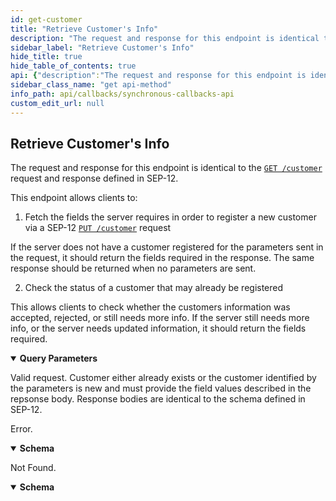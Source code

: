```yaml
---
id: get-customer
title: "Retrieve Customer's Info"
description: "The request and response for this endpoint is identical to the"
sidebar_label: "Retrieve Customer's Info"
hide_title: true
hide_table_of_contents: true
api: {"description":"The request and response for this endpoint is identical to the \n[`GET /customer`](https://github.com/stellar/stellar-protocol/blob/master/ecosystem/sep-0012.md#customer-get) \nrequest and response defined in SEP-12.\n\nThis endpoint allows clients to:\n\n  1. Fetch the fields the server requires in order to register a new customer via a SEP-12 \n[`PUT /customer`](https://github.com/stellar/stellar-protocol/blob/master/ecosystem/sep-0012.md#customer-put) request\n\nIf the server does not have a customer registered for the parameters sent in the request, it should return the \nfields required in the response. The same response should be returned when no parameters are sent.\n\n  2. Check the status of a customer that may already be registered\n\nThis allows clients to check whether the customers information was accepted, rejected, or still needs more info. \nIf the server still needs more info, or the server needs updated information, it should return the fields required.\n","tags":["Customers"],"operationId":"getCustomer","parameters":[{"in":"query","name":"id","description":"The ID of the customer as returned in the response of a previous PUT request.","schema":{"type":"string"}},{"in":"query","name":"account","description":"The Stellar or Muxed Account authenticated with the Platform via SEP-10.","schema":{"type":"string"}},{"in":"query","name":"memo","description":"The memo value identifying a customer with a shared account, where the shared account is `account`.","schema":{"type":"string"}},{"in":"query","name":"memo_type","description":"The type of memo used to identify a customer with a shared account.","schema":{"type":"string","enum":["id","hash","text"]}},{"in":"query","name":"type","description":"The type of action the customer is being KYCd for. See the \n[Type Specification](https://github.com/stellar/stellar-protocol/blob/master/ecosystem/sep-0012.md#type-specification)\ndocumented in SEP-12.\n","schema":{"type":"string"}},{"in":"query","name":"lang","description":"Defaults to `en`. Language code specified using ISO 639-1. Human readable descriptions, choices, and \nmessages should be in this language.\n","schema":{"type":"string"}}],"responses":{"200":{"description":"Valid request. Customer either already exists or the customer identified by the parameters is new and must \nprovide the field values described in the repsonse body. Response bodies are identical to the schema defined \nin SEP-12.\n"},"400":{"description":"Error.","content":{"application/json":{"schema":{"type":"object","properties":{"error":{"type":"string"},"id":{"type":"string"}},"required":["error"],"title":"Error"}}}},"404":{"description":"Not Found.","content":{"application/json":{"schema":{"type":"object","properties":{"error":{"type":"string"},"id":{"type":"string"}},"required":["error"],"title":"Error"}}}}},"method":"get","path":"/customer","info":{"version":"2.0.0","description":"The Synchronous Callbacks API specification for the Stellar Anchor Platform project.\n\nThe Synchronous Callbacks API defines requests made by the Platform while it is processing a request from a client application. The \nanchor's responses to these requests affect the Platform responses to the client application.\n","title":"Synchronous Callbacks API"},"postman":{"name":"Retrieve Customer's Info","description":{"content":"The request and response for this endpoint is identical to the \n[`GET /customer`](https://github.com/stellar/stellar-protocol/blob/master/ecosystem/sep-0012.md#customer-get) \nrequest and response defined in SEP-12.\n\nThis endpoint allows clients to:\n\n  1. Fetch the fields the server requires in order to register a new customer via a SEP-12 \n[`PUT /customer`](https://github.com/stellar/stellar-protocol/blob/master/ecosystem/sep-0012.md#customer-put) request\n\nIf the server does not have a customer registered for the parameters sent in the request, it should return the \nfields required in the response. The same response should be returned when no parameters are sent.\n\n  2. Check the status of a customer that may already be registered\n\nThis allows clients to check whether the customers information was accepted, rejected, or still needs more info. \nIf the server still needs more info, or the server needs updated information, it should return the fields required.\n","type":"text/plain"},"url":{"path":["customer"],"host":["{{baseUrl}}"],"query":[{"disabled":false,"description":{"content":"The ID of the customer as returned in the response of a previous PUT request.","type":"text/plain"},"key":"id","value":""},{"disabled":false,"description":{"content":"The Stellar or Muxed Account authenticated with the Platform via SEP-10.","type":"text/plain"},"key":"account","value":""},{"disabled":false,"description":{"content":"The memo value identifying a customer with a shared account, where the shared account is `account`.","type":"text/plain"},"key":"memo","value":""},{"disabled":false,"description":{"content":"The type of memo used to identify a customer with a shared account.","type":"text/plain"},"key":"memo_type","value":""},{"disabled":false,"description":{"content":"The type of action the customer is being KYCd for. See the \n[Type Specification](https://github.com/stellar/stellar-protocol/blob/master/ecosystem/sep-0012.md#type-specification)\ndocumented in SEP-12.\n","type":"text/plain"},"key":"type","value":""},{"disabled":false,"description":{"content":"Defaults to `en`. Language code specified using ISO 639-1. Human readable descriptions, choices, and \nmessages should be in this language.\n","type":"text/plain"},"key":"lang","value":""}],"variable":[]},"header":[{"key":"Accept","value":"application/json"}],"method":"GET"}}
sidebar_class_name: "get api-method"
info_path: api/callbacks/synchronous-callbacks-api
custom_edit_url: null
---
```



## Retrieve Customer's Info



The request and response for this endpoint is identical to the 
[`GET /customer`](https://github.com/stellar/stellar-protocol/blob/master/ecosystem/sep-0012.md#customer-get) 
request and response defined in SEP-12.

This endpoint allows clients to:

  1. Fetch the fields the server requires in order to register a new customer via a SEP-12 
[`PUT /customer`](https://github.com/stellar/stellar-protocol/blob/master/ecosystem/sep-0012.md#customer-put) request

If the server does not have a customer registered for the parameters sent in the request, it should return the 
fields required in the response. The same response should be returned when no parameters are sent.

  2. Check the status of a customer that may already be registered

This allows clients to check whether the customers information was accepted, rejected, or still needs more info. 
If the server still needs more info, or the server needs updated information, it should return the fields required.


<details style={{"marginBottom":"1rem"}} data-collapsed={false} open={true}><summary style={{}}><strong>Query Parameters</strong></summary><div><ul><ParamsItem className={"paramsItem"} param={{"in":"query","name":"id","description":"The ID of the customer as returned in the response of a previous PUT request.","schema":{"type":"string"}}}></ParamsItem><ParamsItem className={"paramsItem"} param={{"in":"query","name":"account","description":"The Stellar or Muxed Account authenticated with the Platform via SEP-10.","schema":{"type":"string"}}}></ParamsItem><ParamsItem className={"paramsItem"} param={{"in":"query","name":"memo","description":"The memo value identifying a customer with a shared account, where the shared account is `account`.","schema":{"type":"string"}}}></ParamsItem><ParamsItem className={"paramsItem"} param={{"in":"query","name":"memo_type","description":"The type of memo used to identify a customer with a shared account.","schema":{"type":"string","enum":["id","hash","text"]}}}></ParamsItem><ParamsItem className={"paramsItem"} param={{"in":"query","name":"type","description":"The type of action the customer is being KYCd for. See the \n[Type Specification](https://github.com/stellar/stellar-protocol/blob/master/ecosystem/sep-0012.md#type-specification)\ndocumented in SEP-12.\n","schema":{"type":"string"}}}></ParamsItem><ParamsItem className={"paramsItem"} param={{"in":"query","name":"lang","description":"Defaults to `en`. Language code specified using ISO 639-1. Human readable descriptions, choices, and \nmessages should be in this language.\n","schema":{"type":"string"}}}></ParamsItem></ul></div></details><div><ApiTabs><TabItem label={"200"} value={"200"}><div>

Valid request. Customer either already exists or the customer identified by the parameters is new and must 
provide the field values described in the repsonse body. Response bodies are identical to the schema defined 
in SEP-12.


</div><div></div></TabItem><TabItem label={"400"} value={"400"}><div>

Error.

</div><div><MimeTabs schemaType={"response"}><TabItem label={"application/json"} value={"application/json"}><SchemaTabs><TabItem label={"Schema"} value={"Schema"}><details style={{}} data-collapsed={false} open={true}><summary style={{"textAlign":"left"}}><strong>Schema</strong></summary><div style={{"textAlign":"left","marginLeft":"1rem"}}></div><ul style={{"marginLeft":"1rem"}}><SchemaItem collapsible={false} name={"error"} required={true} schemaName={"string"} qualifierMessage={undefined} schema={{"type":"string"}}></SchemaItem><SchemaItem collapsible={false} name={"id"} required={false} schemaName={"string"} qualifierMessage={undefined} schema={{"type":"string"}}></SchemaItem></ul></details></TabItem><TabItem label={"Example (from schema)"} value={"Example (from schema)"}><ResponseSamples responseExample={"{\n  \"error\": \"string\",\n  \"id\": \"string\"\n}"} language={"json"}></ResponseSamples></TabItem></SchemaTabs></TabItem></MimeTabs></div></TabItem><TabItem label={"404"} value={"404"}><div>

Not Found.

</div><div><MimeTabs schemaType={"response"}><TabItem label={"application/json"} value={"application/json"}><SchemaTabs><TabItem label={"Schema"} value={"Schema"}><details style={{}} data-collapsed={false} open={true}><summary style={{"textAlign":"left"}}><strong>Schema</strong></summary><div style={{"textAlign":"left","marginLeft":"1rem"}}></div><ul style={{"marginLeft":"1rem"}}><SchemaItem collapsible={false} name={"error"} required={true} schemaName={"string"} qualifierMessage={undefined} schema={{"type":"string"}}></SchemaItem><SchemaItem collapsible={false} name={"id"} required={false} schemaName={"string"} qualifierMessage={undefined} schema={{"type":"string"}}></SchemaItem></ul></details></TabItem><TabItem label={"Example (from schema)"} value={"Example (from schema)"}><ResponseSamples responseExample={"{\n  \"error\": \"string\",\n  \"id\": \"string\"\n}"} language={"json"}></ResponseSamples></TabItem></SchemaTabs></TabItem></MimeTabs></div></TabItem></ApiTabs></div>
      